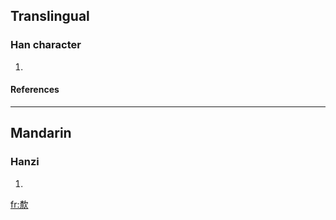 ==Translingual==
===Han character===
{{Han char|rn=76|rad=欠|as=09|sn=13|four=|canj=木火弓人 (DFNO)}}
# {{defn|Han|sort=欠09}}
====References====
{{Han ref|kx=0569.170|dkj=16125|dj=0958.020|hdz=32144.120|uh=6B40|ud=27456}}

----
==Mandarin==
===Hanzi===
{{cmn-hanzi|pin=[[kuǎn]] ([[kuan3]])|wg=k'uan<sup>3</sup>}}
# {{defn|Mandarin}}

[[fr:歀]]